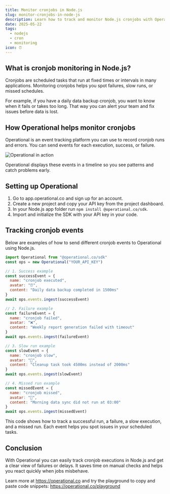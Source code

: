 ```yaml
---
title: Monitor cronjobs in Node.js
slug: monitor-cronjobs-in-node-js
description: Learn how to track and monitor Node.js cronjobs with Operational. Detect failures, slow executions, and successful runs in real time.
date: 2025-05-22
tags:
  - nodejs
  - cron
  - monitoring
icon: ⏰
---
```


## What is cronjob monitoring in Node.js?

Cronjobs are scheduled tasks that run at fixed times or intervals in many applications.
Monitoring cronjobs helps you spot failures, slow runs, or missed schedules.

For example, if you have a daily data backup cronjob, you want to know when it fails or takes too long.
That way you can alert your team and fix issues before data is lost.

## How Operational helps monitor cronjobs

Operational is an event tracking platform you can use to record cronjob runs and errors.
You can send events for each execution, success, or failure.

![Operational in action](https://operational.co/images/misc/ops-usage.jpg)

Operational displays these events in a timeline so you see patterns and catch problems early.

## Setting up Operational

1. Go to app.operational.co and sign up for an account.
2. Create a new project and copy your API key from the project dashboard.
3. In your Node.js app folder run `npm install @operational.co/sdk`.
4. Import and initialize the SDK with your API key in your code.

## Tracking cronjob events

Below are examples of how to send different cronjob events to Operational using Node.js.

```javascript
import Operational from "@operational.co/sdk"
const ops = new Operational("YOUR_API_KEY")

// 1. Success example
const successEvent = {
  name: "cronjob executed",
  avatar: "⏰",
  content: "Daily data backup completed in 1500ms"
}
await ops.events.ingest(successEvent)

// 2. Failure example
const failureEvent = {
  name: "cronjob failed",
  avatar: "❌",
  content: "Weekly report generation failed with timeout"
}
await ops.events.ingest(failureEvent)

// 3. Slow run example
const slowEvent = {
  name: "cronjob slow",
  avatar: "🐢",
  content: "Cleanup task took 4500ms instead of 2000ms"
}
await ops.events.ingest(slowEvent)

// 4. Missed run example
const missedEvent = {
  name: "cronjob missed",
  avatar: "🚨",
  content: "Morning data sync did not run at 03:00"
}
await ops.events.ingest(missedEvent)
```

This code shows how to track a successful run, a failure, a slow execution, and a missed run.
Each event helps you spot issues in your scheduled tasks.

## Conclusion

With Operational you can easily track cronjob executions in Node.js and get a clear view of failures or delays.
It saves time on manual checks and helps you react quickly when jobs misbehave.

Learn more at https://operational.co and try the playground to copy and paste code snippets: https://operational.co/playground
